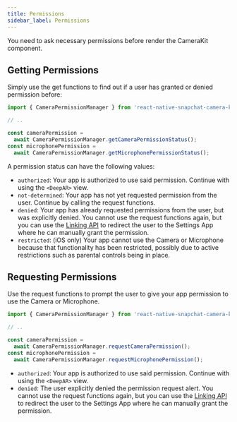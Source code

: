 ```yaml
---
title: Permissions
sidebar_label: Permissions
---
```


You need to ask necessary permissions before render the CameraKit component.

## Getting Permissions

Simply use the get functions to find out if a user has granted or denied permission before:

```jsx
import { CameraPermissionManager } from 'react-native-snapchat-camera-kit';

// ..

const cameraPermission =
  await CameraPermissionManager.getCameraPermissionStatus();
const microphonePermission =
  await CameraPermissionManager.getMicrophonePermissionStatus();
```

A permission status can have the following values:

- `authorized`: Your app is authorized to use said permission. Continue with using the `<DeepAR>` view.
- `not-determined`: Your app has not yet requested permission from the user. Continue by calling the request functions.
- `denied`: Your app has already requested permissions from the user, but was explicitly denied. You cannot use the request functions again, but you can use the [Linking API](https://reactnative.dev/docs/linking#opensettings) to redirect the user to the Settings App where he can manually grant the permission.
- `restricted`: (iOS only) Your app cannot use the Camera or Microphone because that functionality has been restricted, possibly due to active restrictions such as parental controls being in place.

## Requesting Permissions

Use the request functions to prompt the user to give your app permission to use the Camera or Microphone.

```jsx
import { CameraPermissionManager } from 'react-native-snapchat-camera-kit';

// ..

const cameraPermission =
  await CameraPermissionManager.requestCameraPermission();
const microphonePermission =
  await CameraPermissionManager.requestMicrophonePermission();
```

- `authorized`: Your app is authorized to use said permission. Continue with using the `<DeepAR>` view.
- `denied`: The user explicitly denied the permission request alert. You cannot use the request functions again, but you can use the [Linking API](https://reactnative.dev/docs/linking#opensettings) to redirect the user to the Settings App where he can manually grant the permission.
